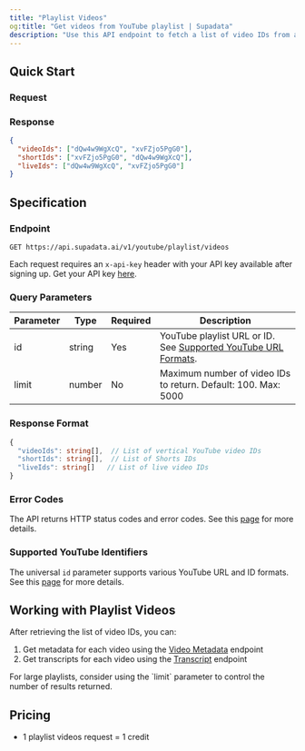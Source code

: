 ```yaml
---
title: "Playlist Videos"
og:title: "Get videos from YouTube playlist | Supadata"
description: "Use this API endpoint to fetch a list of video IDs from a YouTube playlist."
---
```



## Quick Start

### Request

<CodeGroup>
  <PlaylistVideosNode />
  <PlaylistVideosPython />
  <PlaylistVideosCURL />
</CodeGroup>

### Response

```json
{
  "videoIds": ["dQw4w9WgXcQ", "xvFZjo5PgG0"],
  "shortIds": ["xvFZjo5PgG0", "dQw4w9WgXcQ"],
  "liveIds": ["dQw4w9WgXcQ", "xvFZjo5PgG0"]
}
```

## Specification

### Endpoint

`GET https://api.supadata.ai/v1/youtube/playlist/videos`

Each request requires an `x-api-key` header with your API key available after signing up. Get your API key [here](https://dash.supadata.ai/organizations/api-key).

### Query Parameters

| Parameter | Type   | Required | Description                                                                                                    |
| --------- | ------ | -------- | -------------------------------------------------------------------------------------------------------------- |
| id        | string | Yes      | YouTube playlist URL or ID. See [Supported YouTube URL Formats](/documentation/youtube/supported-url-formats). |
| limit     | number | No       | Maximum number of video IDs to return. Default: 100. Max: 5000                                                 |

### Response Format

```typescript
{
  "videoIds": string[],  // List of vertical YouTube video IDs
  "shortIds": string[],  // List of Shorts IDs
  "liveIds": string[]   // List of live video IDs
}
```

### Error Codes

The API returns HTTP status codes and error codes. See this [page](/documentation/errors) for more details.

### Supported YouTube Identifiers

The universal `id` parameter supports various YouTube URL and ID formats. See this [page](/documentation/youtube/supported-url-formats) for more details.

## Working with Playlist Videos

After retrieving the list of video IDs, you can:

1. Get metadata for each video using the [Video Metadata](/documentation/youtube/video) endpoint
2. Get transcripts for each video using the [Transcript](/documentation/get-transcript) endpoint

<Info>
  For large playlists, consider using the `limit` parameter to control the
  number of results returned.
</Info>

## Pricing

- 1 playlist videos request = 1 credit
